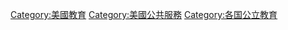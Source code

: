 [[Category:美國教育|Category:美國教育]]
[[Category:美國公共服務|Category:美國公共服務]]
[[Category:各国公立教育|Category:各国公立教育]]